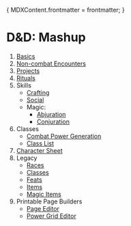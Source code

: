 {
	MDXContent.frontmatter = frontmatter;
}

# D&D: Mashup

1. [Basics](/rules/basics)
2. [Non-combat Encounters](/rules/non-combat)
3. [Projects](/rules/projects)
4. [Rituals](/rules/rituals)
5. Skills
   - [Crafting](/rules/skills/crafting)
   - [Social](/rules/skills/social)
   - Magic:
     - [Abjuration](/rules/skills/abjuration)
     - [Conjuration](/rules/skills/conjuration)
6. Classes
   - [Combat Power Generation](/classsurvey)
   - [Class List](/class/list)
7. [Character Sheet](/rules/character-sheet)
8. Legacy
   - [Races](/legacy/races)
   - [Classes](/legacy/classes)
   - [Feats](/legacy/feats)
   - [Items](/legacy/items)
   - [Magic Items](/legacy/magicitems)
9. Printable Page Builders
   - [Page Editor](/printable/markdown)
   - [Power Grid Editor](/printable/powergrid)
